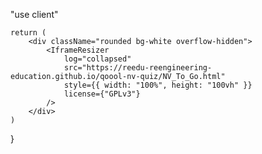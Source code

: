 "use client"


    return (
        <div className="rounded bg-white overflow-hidden">
            <IframeResizer
                log="collapsed"
                src="https://reedu-reengineering-education.github.io/qoool-nv-quiz/NV_To_Go.html"
                style={{ width: "100%", height: "100vh" }}
                license={"GPLv3"}
            />
        </div>
    )
}
